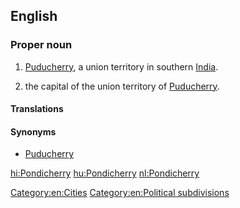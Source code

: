==English==
{{wikipedia|Puducherry}}

===Proper noun===
{{en-proper noun}}

# {{non-gloss definition|Former name of}} [[Puducherry]], a union territory in southern [[India]].
# {{non-gloss definition|Former name of}} the capital of the union territory of [[Puducherry]].

====Translations====
{{trans-see|Puducherry}}

====Synonyms====
* [[Puducherry]]

[[Category:en:Cities]]
[[Category:en:Political subdivisions]]

[[hi:Pondicherry]]
[[hu:Pondicherry]]
[[nl:Pondicherry]]